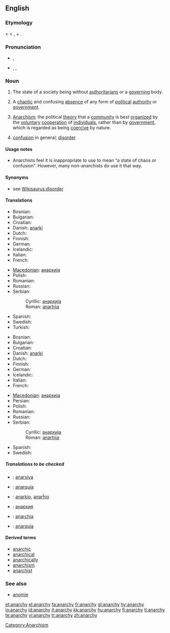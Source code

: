 {{rfc|the heat is now off. Time to clean up and unprotect}}
==English==
{{wikipedia}}

===Etymology===
{{NL.}} {{term|anarchia}} < {{AGr.}} {{term|sc=polytonic|ἀναρχία|tr=anarchía}} < {{term|sc=polytonic|ἀν-|tr=an-||not}}, + {{term|sc=polytonic|ἀρχός|tr=archos||ruler, authority}}.

===Pronunciation===
* {{a|UK}} {{IPA|/ˈænəki/}}, {{SAMPA|/"{n@ki/}}
* {{a|US}} {{enPR|ănʹər-kē}}, {{IPA|/ˈænɚki/}}, {{SAMPA|/"{n@`ki/}}

===Noun===
{{en-noun|anarchies|-}}

# {{uncountable}} The state of a society being without [[authoritarians]] or a [[govern]]ing body.
# {{countable}} A [[chaotic]] and confusing [[absence]] of any form of [[political]] [[authority]] or [[government]].
# {{uncountable}} [[anarchism|Anarchism]]; the political [[theory]] that a [[community]] is best [[organize|organized]] by the [[voluntary]] [[cooperation]] of [[individual]]s, rather than by [[government]], which is regarded as being [[coercive]] by nature.
# [[confusion]] in general; [[disorder]]

====Usage notes====
{{unreferenced}}
* {{sense|confusion in general}} Anarchists feel it is inappropriate to use {{term|anarchy}} to mean “a state of chaos or confusion”. However, many non-anarchists do use it that way.

{{seeCites}}

====Synonyms====
* see [[Wikisaurus:disorder]]

====Translations====
{{trans-top|absence of any form of political authority or government}}
* Bosnian: {{t-|bs|anarhija|f}}
* Bulgarian: {{t+|bg|анархия|f|sc=Cyrl}}
* Croatian: {{t-|hr|anarhija|f}}
* Danish: [[anarki]] {{g|Danish}}
* Dutch: {{t-|nl|anarchie|f}}
* Finnish: {{t+|fi|anarkia}}
* German: {{t+|de|Anarchie|f}}
* Icelandic: {{t-|is|stjórnleysi|n}}
* Italian: {{t+|it|anarchia|f}}
* French: {{t+|fr|anarchie|f}}
{{trans-mid}}
* [[Macedonian]]: [[анархија]] {{f}}
* Polish: {{t+|pl|anarchia}}
* Romanian: {{t-|ro|anarhie}}
* Russian: {{t+|ru|анархия|f|tr=anárχija|sc=Cyrl}}
* Serbian:
*: Cyrillic: [[анархија]] {{f}}
*: Roman: [[anarhija]] {{f}}
* Spanish: {{t+|es|anarquía|f}}
* Swedish: {{t+|sv|anarki|c}}
* Turkish: {{t+|tr|anarşi}}
{{trans-bottom}}

{{trans-top|political disorder and confusion}}
* Bosnian: {{t-|bs|anarhija|f}}
* Bulgarian: {{t+|bg|анархия|f|sc=Cyrl}}
* Croatian: {{t-|hr|anarhija|f}}
* Danish: [[anarki]] {{g|Danish}}
* Dutch: {{t-|nl|anarchie|f}}
* Finnish: {{t+|fi|anarkia}}
* German: {{t+|de|Anarchie|f}}
* Icelandic: {{t-|is|stjórnleysi|n}}
* Italian: {{t+|it|anarchia|f}}
* French: {{t+|fr|anarchie|f}}
{{trans-mid}}
* [[Macedonian]]: [[анархија]] {{f}}
* Persian: {{fa-Arab|[[هرج و مرج]]}}
* Polish: {{t+|pl|anarchia}}
* Romanian: {{t-|ro|anarhie}}
* Russian: {{t+|ru|анархия|f|tr=anárχija|sc=Cyrl}}
* Serbian:
*: Cyrillic: [[анархија]] {{f}}
*: Roman: [[anarhija]] {{f}}
* Spanish: {{t+|es|anarquía|f}}
* Swedish: {{t+|sv|anarki|c}}
{{trans-bottom}}

=====Translations to be checked=====
{{checktrans-top}}
* {{ttbc|Azerbaijani}}: [[anarxiya]]
* {{ttbc|Catalan}}: [[anarquía]] {{f}}
* {{ttbc|Esperanto}}: [[anarkio]], [[anarĥio]]
{{trans-mid}}
* {{ttbc|Kyrgyz}}: [[анархия]]
* {{ttbc|Latin}}: [[anarchia]] {{f}}
* {{ttbc|Portuguese}}: [[anarquia]] {{f}}
{{trans-bottom}}

====Derived terms====
* [[anarchic]]
* [[anarchical]]
* [[anarchically]]
* [[anarchism]]
* [[anarchist]]

===See also===
* [[anomie]]

[[Category:Anarchism]]

[[et:anarchy]]
[[el:anarchy]]
[[fa:anarchy]]
[[fr:anarchy]]
[[gl:anarchy]]
[[hy:anarchy]]
[[io:anarchy]]
[[id:anarchy]]
[[it:anarchy]]
[[kk:anarchy]]
[[hu:anarchy]]
[[fi:anarchy]]
[[tl:anarchy]]
[[te:anarchy]]
[[vi:anarchy]]
[[tr:anarchy]]
[[zh:anarchy]]